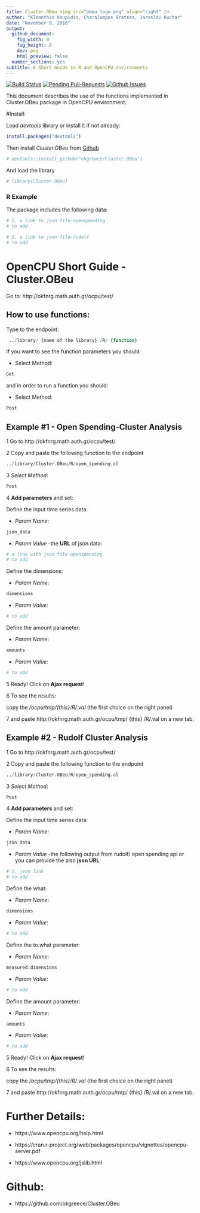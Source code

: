 ```yaml
---
title: Cluster.OBeu <img src="obeu_logo.png" align="right" />
author: "Kleanthis Koupidis, Charalampos Bratsas, Jaroslav Kuchar" 
date: "November 9, 2016"
output:
  github_document:
    fig_width: 8
    fig_height: 8
    dev: png
    html_preview: false
  number_sections: yes
subtitle: A Short Guide in R and OpenCPU environments
---
```

[![Build Status](https://travis-ci.org/okgreece/Cluster.OBeu.svg?branch=master)](https://travis-ci.org/okgreece/Cluster.OBeu)
[![Pending Pull-Requests](http://githubbadges.herokuapp.com/okgreece/Cluster.OBeu/pulls.svg)](https://github.com/okgreece/Cluster.OBeu/pulls)
[![Github Issues](http://githubbadges.herokuapp.com/okgreece/Cluster.OBeu/issues.svg)](https://github.com/okgreece/Cluster.OBeu/issues)



This document describes the use of the functions implemented in Cluster.OBeu package in OpenCPU environment. 


#Install:

Load *devtools* library or install it if not already:

```r
install.packages("devtools")
```

Then install *Cluster.OBeu* from [Github](https://github.com/okgreece/Cluster.OBeu)

```r
# devtools::install_github("okgreece/Cluster.OBeu")
```

And load the library

```r
# library(Cluster.OBeu)
```



### R Example

The package includes the following data: 

```r
# 1. a link to json file-openspending
# to add
```

```r
# 2. a link to json file-rudolf
# to add
```



# OpenCPU Short Guide - Cluster.OBeu

Go to: http://okfnrg.math.auth.gr/ocpu/test/

## How to use functions:

Type to the endpoint:

```r
 ../library/ {name of the library} /R/ {function}
```

If you want to see the function parameters you should: 

+ Select Method:
```r
Get
```

and in order to run a function you should:

+ Select Method:
```r
Post
```






## Example #1 - Open Spending-Cluster Analysis

1 Go to http://okfnrg.math.auth.gr/ocpu/test/

2 Copy and paste the following function to the endpoint 
```r
../library/Cluster.OBeu/R/open_spending.cl
```

3 *Select Method*:
```r
Post
```

4 **Add parameters** and set:

Define the input time series data:

+ *Param Name*:
 
```r
json_data
```

+ *Param Value* -the **URL** of json data:
```r
# a link with json file-openspending
# to add
```


Define the dimensions:

+ *Param Name*:
 
```r
dimensions
```

+ *Param Value*:
```r
# to add
```


Define the amount parameter:

+ *Param Name*:
 
```r
amounts 
```

+ *Param Value*:
```r
# to add
```


5 Ready! Click on **Ajax request**!

6 To see the results: 

copy the */ocpu/tmp/{this}/R/.val* (the first choice on the right panel)

7 and paste http://okfnrg.math.auth.gr/ocpu/tmp/ {this} /R/.val on a new tab.









## Example #2 - Rudolf Cluster Analysis

1 Go to http://okfnrg.math.auth.gr/ocpu/test/

2 Copy and paste the following function to the endpoint 
```r
../library/Cluster.OBeu/R/open_spending.cl
```

3 *Select Method*:
```r
Post
```

4 **Add parameters** and set:

Define the input time series data:

+ *Param Name*:
 
```r
json_data
```

+ *Param Value* -the following output from rudolf/ open spending api or you can provide the also **json URL**:
```r
# 1. json link
# to add
```


Define the what:

+ *Param Name*:
 
```r
dimensions
```

+ *Param Value*:
```r
# to add
```

Define the to.what parameter:

+ *Param Name*:
 
```r
measured.dimensions
```

+ *Param Value*:
```r
# to add
```


Define the amount parameter:

+ *Param Name*:
 
```r
amounts
```

+ *Param Value*:
```r
# to add
```





5 Ready! Click on **Ajax request**!

6 To see the results: 

copy the */ocpu/tmp/{this}/R/.val* (the first choice on the right panel)

7 and paste http://okfnrg.math.auth.gr/ocpu/tmp/ {this} /R/.val on a new tab.



# Further Details:

+ https://www.opencpu.org/help.html

+ https://cran.r-project.org/web/packages/opencpu/vignettes/opencpu-server.pdf

+ https://www.opencpu.org/jslib.html

# Github:

+ https://github.com/okgreece/Cluster.OBeu
